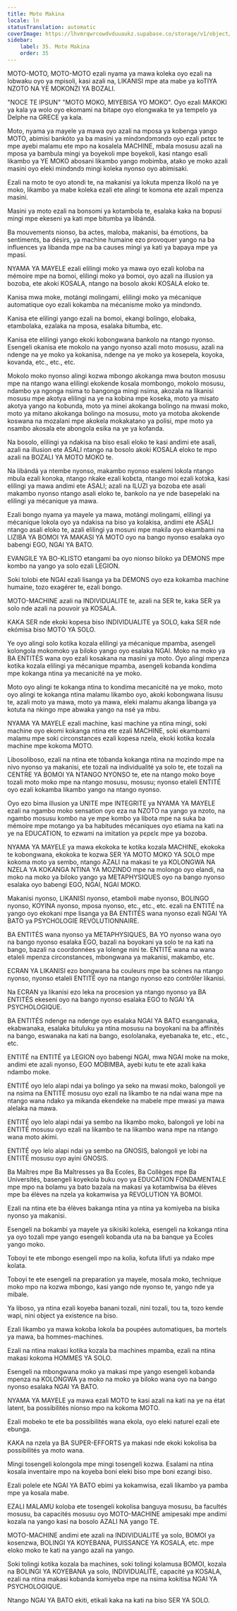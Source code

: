 ```yaml
---
title: Moto Makina
locale: ln
statusTranslation: automatic
coverImage: https://lhvmrqwrcowdvduuaukz.supabase.co/storage/v1/object/public/strapi-uploads/small_cover-educacion-fundamental.webp-2d51a7828a2b1309555be27f7e2a61a0.webp
sidebar:
    label: 35. Moto Makina
    order: 35
---
```

MOTO-MOTO, MOTO-MOTO ezali nyama ya mawa koleka oyo ezali na lobwaku oyo ya mpisoli, kasi azali na, LIKANISI mpe ata mabe ya koTIYA NZOTO NA YE MOKONZI YA BOZALI.

"NOCE TE IPSUN" "MOTO MOKO, MIYEBISA YO MOKO". Oyo ezali MAKOKI ya kala ya wolo oyo ekomami na bitape oyo elongwaka te ya tempelo ya Delphe na GRECE ya kala.

Moto, nyama ya mayele ya mawa oyo azali na mposa ya kobenga yango MOTO, abimisi bankóto ya ba masini ya mindɔndɔmɔndɔ oyo ezali pɛtɛɛ te mpe ayebi malamu ete mpo na kosalela MACHINE, mbala mosusu azali na mposa ya bambula mingi ya boyekoli mpe boyekoli, kasi ntango esali likambo ya YE MOKO abosani likambo yango mobimba, atako ye moko azali masini oyo eleki mindɔndɔ mingi koleka nyonso oyo abimisaki.

Ezali na moto te oyo atondi te, na makanisi ya lokuta mpenza likoló na ye moko, likambo ya mabe koleka ezali ete alingi te komona ete azali mpenza masini.

Masini ya moto ezali na bonsomi ya kotambola te, esalaka kaka na bopusi mingi mpe ekeseni ya kati mpe bitumba ya libándá.

Ba mouvements nionso, ba actes, maloba, makanisi, ba émotions, ba sentiments, ba désirs, ya machine humaine ezo provoquer yango na ba influences ya libanda mpe na ba causes mingi ya kati ya bapaya mpe ya mpasi.

NYAMA YA MAYELE ezali elilingi moko ya mawa oyo ezali koloba na mémoire mpe na bomoi, elilingi moko ya bomoi, oyo azali na illusion ya bozoba, ete akoki KOSALA, ntango na bosolo akoki KOSALA eloko te.

Kanisa mwa moke, motángi molingami, elilingi moko ya mécanique automatique oyo ezali kokamba na mécanisme moko ya mindɔndɔ.

Kanisa ete elilingi yango ezali na bomoi, ekangi bolingo, elobaka, etambolaka, ezalaka na mposa, esalaka bitumba, etc.

Kanisa ete elilingi yango ekoki kobongwana bankolo na ntango nyonso. Esengeli okanisa ete mokolo na yango nyonso azali moto mosusu, azali na ndenge na ye moko ya kokanisa, ndenge na ye moko ya kosepela, koyoka, kovanda, etc., etc., etc.

Mokolo moko nyonso alingi kozwa mbongo akokanga mwa bouton mosusu mpe na ntango wana elilingi ekokende kosala mombongo, mokolo mosusu, ndambo ya ngonga nsima to bangonga mingi nsima, akozala na likanisi mosusu mpe akotya elilingi na ye na kobina mpe koseka, moto ya misato akotya yango na kobunda, moto ya minei akokanga bolingo na mwasi moko, moto ya mitano akokanga bolingo na mosusu, moto ya motoba akokende koswana na mozalani mpe akokela mokakatano ya polisi, mpe moto ya nsambo akosala ete abongola esika na ye ya kofanda.

Na bosolo, elilingi ya ndakisa na biso esali eloko te kasi andimi ete asali, azali na illusion ete ASALI ntango na bosolo akoki KOSALA eloko te mpo azali na BOZALI YA MOTO MOKO te.

Na libándá ya ntembe nyonso, makambo nyonso esalemi lokola ntango mbula ezali konɔka, ntango nkake ezali kobɛta, ntango moi ezali kotɔka, kasi elilingi ya mawa andimi ete ASALI; azali na ILUZI ya bozoba ete asali makambo nyonso ntango asali eloko te, bankolo na ye nde basepelaki na elilingi ya mécanique ya mawa.

Ezali bongo nyama ya mayele ya mawa, motángi molingami, elilingi ya mécanique lokola oyo ya ndakisa na biso ya kolakisa, andimi ete ASALI ntango asali eloko te, azali elilingi ya mosuni mpe makila oyo ekambami na LIZIBA YA BOMOI YA MAKASI YA MOTO oyo na bango nyonso esalaka oyo babengi EGO, NGAI YA BATO.

EVANGILE YA BO-KLISTO etangami ba oyo nionso biloko ya DEMONS mpe kombo na yango ya solo ezali LEGION.

Soki tolobi ete NGAI ezali lisanga ya ba DEMONS oyo eza kokamba machine humaine, tozo exagérer te, ezali bongo.

MOTO-MACHINE azali na INDIVIDUALITE te, azali na SER te, kaka SER ya solo nde azali na pouvoir ya KOSALA.

KAKA SER nde ekoki kopesa biso INDIVIDUALITE ya SOLO, kaka SER nde ekómisa biso MOTO YA SOLO.

Ye oyo alingi solo kotika kozala elilingi ya mécanique mpamba, asengeli kolongola mokomoko ya biloko yango oyo esalaka NGAI. Moko na moko ya BA ENTITÉS wana oyo ezali kosakana na masini ya moto. Oyo alingi mpenza kotika kozala elilingi ya mécanique mpamba, asengeli kobanda kondima mpe kokanga ntina ya mecanicité na ye moko.

Moto oyo alingi te kokanga ntina to kondima mecanicité na ye moko, moto oyo alingi te kokanga ntina malamu likambo oyo, akoki kobongwana lisusu te, azali moto ya mawa, moto ya mawa, eleki malamu akanga libanga ya kotuta na nkingo mpe abwaka yango na nsé ya mbu.

NYAMA YA MAYELE ezali machine, kasi machine ya ntina mingi, soki machine oyo ekomi kokanga ntina ete ezali MACHINE, soki ekambami malamu mpe soki circonstances ezali kopesa nzela, ekoki kotika kozala machine mpe kokoma MOTO.

Libosoliboso, ezali na ntina ete tóbanda kokanga ntina na mozindo mpe na nivo nyonso ya makanisi, ete tozali na individualité ya solo te, ete tozali na CENTRE YA BOMOI YA NTANGO NYONSO te, ete na ntango moko boye tozali moto moko mpe na ntango mosusu, mosusu; nyonso etaleli ENTITÉ oyo ezali kokamba likambo yango na ntango nyonso.

Oyo ezo bima illusion ya UNITE mpe INTEGRITE ya NYAMA YA MAYELE ezali na ngambo moko sensation oyo eza na NZOTO na yango ya nzoto, na ngambo mosusu kombo na ye mpe kombo ya libota mpe na suka ba mémoire mpe motango ya ba habitudes mécaniques oyo etiama na kati na ye na EDUCATION, to ezwami na imitation ya pɛpɛlɛ mpe ya bozoba.

NYAMA YA MAYELE ya mawa ekokoka te kotika kozala MACHINE, ekokoka te kobongwana, ekokoka te kozwa SER YA MOTO MOKO YA SOLO mpe kokoma moto ya sembo, ntango AZALI na makasi te ya KOLONGWA NA NZELA YA KOKANGA NTINA YA MOZINDO mpe na molongo oyo elandi, na moko na moko ya biloko yango ya METAPHYSIQUES oyo na bango nyonso esalaka oyo babengi EGO, NGAI, NGAI MOKO.

Makanisi nyonso, LIKANISI nyonso, etamboli mabe nyonso, BOLINGO nyonso, KOYINA nyonso, mposa nyonso, etc., etc., etc. ezali na ENTITÉ na yango oyo ekokani mpe lisanga ya BA ENTITÉS wana nyonso ezali NGAI YA BATO ya PSYCHOLOGIE REVOLUTIONNAIRE.

BA ENTITÉS wana nyonso ya METAPHYSIQUES, BA YO nyonso wana oyo na bango nyonso esalaka EGO, bazali na boyokani ya solo te na kati na bango, bazali na coordonnées ya lolenge nini te. ENTITÉ wana na wana etaleli mpenza circonstances, mbongwana ya makanisi, makambo, etc.

ECRAN YA LIKANISI ezo bongwana ba couleurs mpe ba scènes na ntango nyonso, nyonso etaleli ENTITÉ oyo na ntango nyonso ezo contrôler likanisi.

Na ECRAN ya likanisi ezo leka na procesion ya ntango nyonso ya BA ENTITÉS ekeseni oyo na bango nyonso esalaka EGO to NGAI YA PSYCHOLOGIQUE.

BA ENTITÉS ndenge na ndenge oyo esalaka NGAI YA BATO esanganaka, ekabwanaka, esalaka bituluku ya ntina mosusu na boyokani na ba affinités na bango, eswanaka na kati na bango, esololanaka, eyebanaka te, etc., etc., etc.

ENTITÉ na ENTITÉ ya LEGION oyo babengi NGAI, mwa NGAI moke na moke, andimi ete azali nyonso, EGO MOBIMBA, ayebi kutu te ete azali kaka ndambo moke.

ENTITÉ oyo lelo alapi ndai ya bolingo ya seko na mwasi moko, balongoli ye na nsima na ENTITÉ mosusu oyo ezali na likambo te na ndai wana mpe na ntango wana ndako ya mikanda ekendeke na mabele mpe mwasi ya mawa alelaka na mawa.

ENTITÉ oyo lelo alapi ndai ya sembo na likambo moko, balongoli ye lobi na ENTITÉ mosusu oyo ezali na likambo te na likambo wana mpe na ntango wana moto akimi.

ENTITÉ oyo lelo alapi ndai ya sembo na GNOSIS, balongoli ye lobi na ENTITÉ mosusu oyo ayini GNOSIS.

Ba Maîtres mpe Ba Maîtresses ya Ba Ecoles, Ba Collèges mpe Ba Universités, basengeli koyekola buku oyo ya EDUCATION FONDAMENTALE mpe mpo na bolamu ya bato bazala na makasi ya kotambwisa ba élèves mpe ba élèves na nzela ya kokamwisa ya REVOLUTION YA BOMOI.

Ezali na ntina ete ba élèves bakanga ntina ya ntina ya komiyeba na bisika nyonso ya makanisi.

Esengeli na bokambi ya mayele ya sikisiki koleka, esengeli na kokanga ntina ya oyo tozali mpe yango esengeli kobanda uta na ba banque ya Ecoles yango moko.

Toboyi te ete mbongo esengeli mpo na kolia, kofuta lifuti ya ndako mpe kolata.

Toboyi te ete esengeli na preparation ya mayele, mosala moko, technique moko mpo na kozwa mbongo, kasi yango nde nyonso te, yango nde ya mibale.

Ya liboso, ya ntina ezali koyeba banani tozali, nini tozali, tou ta, tozo kende wapi, nini object ya existence na biso.

Ezali likambo ya mawa kokoba lokola ba poupées automatiques, ba mortels ya mawa, ba hommes-machines.

Ezali na ntina makasi kotika kozala ba machines mpamba, ezali na ntina makasi kokoma HOMMES YA SOLO.

Esengeli na mbongwana moko ya makasi mpe yango esengeli kobanda mpenza na KOLONGWA ya moko na moko ya biloko wana oyo na bango nyonso esalaka NGAI YA BATO.

NYAMA YA MAYELE ya mawa ezali MOTO te kasi azali na kati na ye na état latent, ba possibilités nionso mpo na kokoma MOTO.

Ezali mobeko te ete ba possibilités wana ekola, oyo eleki naturel ezali ete ebunga.

KAKA na nzela ya BA SUPER-EFFORTS ya makasi nde ekoki kokolisa ba possibilités ya moto wana.

Mingi tosengeli kolongola mpe mingi tosengeli kozwa. Esalami na ntina kosala inventaire mpo na koyeba boni eleki biso mpe boni ezangi biso.

Ezali polele ete NGAI YA BATO ebimi ya kokamwisa, ezali likambo ya pamba mpe ya kosala mabe.

EZALI MALAMU koloba ete tosengeli kokolisa banguya mosusu, ba facultés mosusu, ba capacités mosusu oyo MOTO-MACHINE amipesaki mpe andimi kozala na yango kasi na bosolo AZALI NA yango TE.

MOTO-MACHINE andimi ete azali na INDIVIDUALITE ya solo, BOMOI ya kosenzwa, BOLINGI YA KOYEBANA, PUISSANCE YA KOSALA, etc. mpe eloko moko te kati na yango azali na yango.

Soki tolingi kotika kozala ba machines, soki tolingi kolamusa BOMOI, kozala na BOLINGI YA KOYEBANA ya solo, INDIVIDUALITE, capacité ya KOSALA, ezali na ntina makasi kobanda komiyeba mpe na nsima kokitisa NGAI YA PSYCHOLOGIQUE.

Ntango NGAI YA BATO ekiti, etikali kaka na kati na biso SER YA SOLO.

